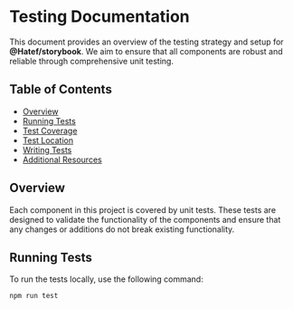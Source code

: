 # Testing Documentation

This document provides an overview of the testing strategy and setup for **@Hatef/storybook**. We aim to ensure that all components are robust and reliable through comprehensive unit testing.

## Table of Contents

- [Overview](#overview)
- [Running Tests](#running-tests)
- [Test Coverage](#test-coverage)
- [Test Location](#test-location)
- [Writing Tests](#writing-tests)
- [Additional Resources](#additional-resources)

## Overview

Each component in this project is covered by unit tests. These tests are designed to validate the functionality of the components and ensure that any changes or additions do not break existing functionality.

## Running Tests

To run the tests locally, use the following command:

```bash
npm run test
